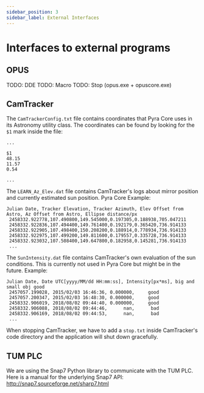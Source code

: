 ```yaml
---
sidebar_position: 3
sidebar_label: External Interfaces
---
```


# Interfaces to external programs

## OPUS

TODO: DDE
TODO: Macro
TODO: Stop (opus.exe + opuscore.exe)

## CamTracker

The `CamTrackerConfig.txt` file contains coordinates that Pyra Core uses in its Astronomy utility class. The coordinates can be found by looking for the `$1` mark inside the file:

```
...

$1
48.15
11.57
0.54

...
```

The `LEARN_Az_Elev.dat` file contains CamTracker's logs about mirror position and currently estimated sun position. Pyra Core Example:

```dat
Julian Date, Tracker Elevation, Tracker Azimuth, Elev Offset from Astro, Az Offset from Astro, Ellipse distance/px
 2458332.922778,107.490800,149.545000,0.197305,0.188938,705.047211
 2458332.922836,107.494400,149.761400,0.192179,0.365420,736.914133
 2458332.922905,107.498400,150.208200,0.188914,0.778934,736.914133
 2458332.922975,107.499200,149.811600,0.179557,0.335728,736.914133
 2458332.923032,107.508400,149.647800,0.182958,0.145281,736.914133
 ...
```

The `SunIntensity.dat` file contains CamTracker's own evaluation of the sun conditions. This is currently not used in Pyra Core but might be in the future. Example:

```dat
Julian Date, Date UTC[yyyy/MM/dd HH:mm:ss], Intensity[px*ms], big and small obj good
 2457057.199028, 2015/02/03 16:46:36, 0.000000,     good
 2457057.200347, 2015/02/03 16:48:30, 0.000000,     good
 2458332.906019, 2018/08/02 09:44:40, 0.000000,     good
 2458332.906088, 2018/08/02 09:44:46,      nan,      bad
 2458332.906169, 2018/08/02 09:44:53,      nan,      bad
 ...
```

When stopping CamTracker, we have to add a `stop.txt` inside CamTracker's code directory and the application will shut down gracefully.

## TUM PLC

We are using the Snap7 Python library to communicate with the TUM PLC. Here is a manual for the underlying Snap7 API: http://snap7.sourceforge.net/sharp7.html
